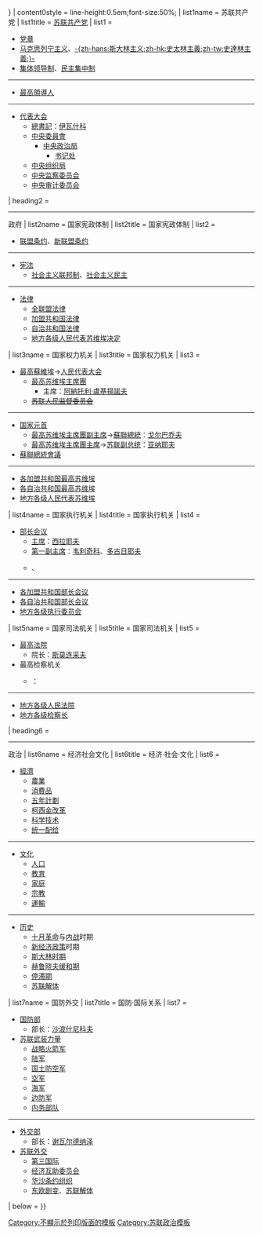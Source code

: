 {{Sidebar with collapsible lists
| name = Soviet Union sidebar
|bodyclass = vcard
|bodystyle = width:{{{width|18em}}};
| wraplinks = true
| title = {{Politics sidebar title
  | country = 苏维埃社会主义共和国联盟
  | image = Coat of arms of the Soviet Union 1.svg
  | size = 120px
  | title = 苏联
 }}
|headingstyle = padding:0 0.25em 0.5em;
|liststyle = padding-top:0;text-align:left;
| expanded = {{{expanded|{{{1|}}}}}}
| content0style = line-height:0.5em;font-size:50%;
| list1name = 苏联共产党
| list1title = [[苏联共产党]]
| list1 =
* [[苏联共产党章程|党章]]
* [[马克思列宁主义]]、[[斯大林主义|-{zh-hans:斯大林主义;zh-hk:史太林主義;zh-tw:史達林主義;}-]]
* [[集体领导|集体领导制]]、[[民主集中制]]
----
* [[蘇聯最高領導人列表|最高領導人]]
----
* [[苏联共产党代表大会|代表大会]]{{Small|（[[苏联共产党第二十八次代表大会|二十八大]]）}}
** [[苏共中央主要负责人列表|總書記]]：[[弗拉基米尔·安东诺维奇·伊瓦什科|伊瓦什科]]{{Small|（末任）}}
** [[苏联共产党中央委员会|中央委員會]]
*** [[苏联共产党中央政治局|中央政治局]]
**** [[苏联共产党中央委员会书记处|书记处]]
** [[全联盟共产党（布尔什维克）中央组织局|中央组织局]]
** [[苏联共产党中央监察委员会|中央监察委员会]]
** [[苏联共产党中央审计委员会|中央审计委员会]]

| heading2 = <hr />政府
| list2name = 国家宪政体制
| list2title = 国家宪政体制
| list2 =
* [[苏联成立条约|联盟条约]]、[[新联盟条约]]
----
* [[苏联宪法|宪法]]
** [[联邦制|社会主义联邦制]]、[[民主|社会主义民主]]
----
* [[苏联法律|法律]]
** [[苏联全联盟法律|全联盟法律]]
** [[苏联加盟共和国法律|加盟共和国法律]]
** [[苏联自治共和国法律|自治共和国法律]]
** [[地方人民代表苏维埃决定|地方各级人民代表苏维埃决定]]

| list3name = 国家权力机关
| list3title = 国家权力机关
| list3 =
* [[苏联最高苏维埃|最高蘇維埃]]→[[苏联人民代表大会|人民代表大会]]
** [[苏联最高苏维埃主席团|最高苏维埃主席團]]
*** 主席：[[阿納托利·盧基揚諾夫]]{{Small|（末任）}}
** <s>[[苏联人民监督委员会]]</s>
----
* [[苏联国家元首列表|国家元首]]
** [[苏联最高苏维埃主席团|最高苏维埃主席團副主席]]→[[蘇聯總統]]：[[米哈伊尔·谢尔盖耶维奇·戈尔巴乔夫|戈尔巴乔夫]]{{Small|（末任）}}
** [[苏联最高苏维埃主席团|最高苏维埃主席團主席]]→[[苏联副总统]]：[[根纳季·伊万诺维奇·亚纳耶夫|亚纳耶夫]]{{Small|（末任）}}
* [[苏联总统委员会|蘇聯總統會議]]
----
* [[最高苏维埃|各加盟共和国最高苏维埃]]
* [[最高苏维埃|各自治共和国最高苏维埃]]
* [[苏维埃|地方各级人民代表苏维埃]]

| list4name = 国家执行机关
| list4title = 国家执行机关
| list4 =
* [[苏联部长会议|部长会议]]
** [[苏联部长会议主席|主席]]：[[伊万·斯捷潘诺维奇·西拉耶夫|西拉耶夫]]{{Small|（末任）}}
** [[苏联部长会议第一副主席|第一副主席]]：[[弗拉基米尔·马卡罗维奇·韦利奇科|韦利奇科]]、[[维塔利·胡塞伊诺维奇·多古日耶夫|多古日耶夫]]{{Small|（末任）}}
** {{le|苏联部长会议各部|Ministries of the Soviet Union|部长会议各部}}、{{le|部长会议各国家委员会|State Committee of the Soviet Union|委员会}}
----
* [[部长会议|各加盟共和国部长会议]]
* [[部长会议|各自治共和国部长会议]]
* [[执行委员会|地方各级执行委员会]]

| list5name = 国家司法机关
| list5title = 国家司法机关
| list5 =
* [[苏联最高法院|最高法院]]
** 院长：[[叶夫根尼·阿列克谢耶维奇·斯莫连采夫|斯莫连采夫]]{{Small|（末任）}}
* 最高检察机关
** {{link-ru|蘇聯總檢察長|Генеральная прокуратура СССР|總檢察長}}：{{link-ru|尼古拉·塞米诺维奇·特鲁宾|Трубин, Николай Семёнович|特鲁宾}}{{Small|（末任）}}
----
* [[人民法院 (蘇聯)|地方各级人民法院]]
* [[檢察官|地方各级检察长]]

| heading6 = <hr />政治
| list6name = 经济社会文化
| list6title = 经济·社会·文化
| list6 =
* [[蘇聯經濟|經濟]]
** [[蘇聯農業|農業]]
** [[苏联消费品|消費品]]
** [[蘇聯五年計劃|五年計劃]]
** [[1965年蘇維埃經濟改革|柯西金改革]]
** [[蘇聯科技|科学技术]]
** [[苏联统一配给|统一配给]]
----
* [[蘇聯文化|文化]]
** [[蘇聯人口|人口]]
** [[蘇聯教育|教育]]
** [[蘇聯家庭|家庭]]
** [[蘇聯宗教|宗教]]
** [[蘇聯運輸|運輸]]
----
* [[苏联历史|历史]]
** [[十月革命]]与[[俄国内战|内战]]时期
** [[新经济政策]]时期
** [[苏德战争|斯大林时期]]
** [[赫鲁晓夫解冻|赫鲁晓夫缓和期]]
** [[停滯時代|停滞期]]
** [[苏联解体]]

| list7name = 国防外交
| list7title = 国防·国际关系
| list7 =
* [[苏联国防部|国防部]]
** 部长：[[叶夫根尼·伊万诺维奇·沙波什尼科夫|沙波什尼科夫]]{{Small|（末任）}}
* [[苏联武装力量]]
** [[俄羅斯戰略火箭軍|战略火箭军]]
** [[蘇聯陸軍|陆军]]
** [[苏联国土防空军|国土防空军]]
** [[蘇聯空軍|空军]]
** [[蘇聯海軍|海军]]
** [[苏联边防军|边防军]]
** [[俄罗斯内卫部队|内务部队]]
----
* [[苏联外交部|外交部]]
** 部长：[[爱德华·谢瓦尔德纳泽|谢瓦尔德纳泽]]{{Small|（末任）}}
* [[苏联外交]]
** [[第三国际]]
** [[经济互助委员会]]
** [[华沙条约组织]]
** [[东欧剧变]]、[[苏联解体]]

| below = {{Politics sidebar below|Soviet Union|portal=苏联}}
}}<noinclude><noinclude>
{{DEFAULTSORT:{{PAGENAME}}}}
[[Category:不顯示於列印版面的模板]]
[[Category:苏联政治模板]]
</noinclude>